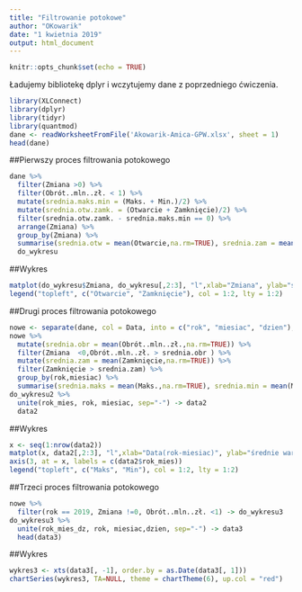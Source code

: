 ```yaml
---
title: "Filtrowanie potokowe"
author: "OKowarik"
date: "1 kwietnia 2019"
output: html_document
---
```


```r
knitr::opts_chunk$set(echo = TRUE)
```

Ładujemy bibliotekę dplyr i wczytujemy dane z poprzedniego ćwiczenia.
```r
library(XLConnect)
library(dplyr)
library(tidyr)
library(quantmod)
dane <- readWorksheetFromFile('Akowarik-Amica-GPW.xlsx', sheet = 1)
head(dane)
```

##Pierwszy proces filtrowania potokowego
```r
dane %>%
  filter(Zmiana >0) %>%
  filter(Obrót..mln..zł. < 1) %>%
  mutate(srednia.maks.min = (Maks. + Min.)/2) %>%
  mutate(srednia.otw.zamk. = (Otwarcie + Zamknięcie)/2) %>%
  filter(srednia.otw.zamk. - srednia.maks.min == 0) %>%
  arrange(Zmiana) %>%
  group_by(Zmiana) %>%
  summarise(srednia.otw = mean(Otwarcie,na.rm=TRUE), srednia.zam = mean(Zamknięcie,na.rm=TRUE)) -> do_wykresu
  do_wykresu
```

##Wykres
```r
matplot(do_wykresu$Zmiana, do_wykresu[,2:3], "l",xlab="Zmiana", ylab="średnie wartości")
legend("topleft", c("Otwarcie", "Zamknięcie"), col = 1:2, lty = 1:2)
```

##Drugi proces filtrowania potokowego
```r
nowe <- separate(dane, col = Data, into = c("rok", "miesiac", "dzien"), sep = "-")
nowe %>%
  mutate(srednia.obr = mean(Obrót..mln..zł.,na.rm=TRUE)) %>%
  filter(Zmiana  <0,Obrót..mln..zł. > srednia.obr ) %>%
  mutate(srednia.zam = mean(Zamknięcie,na.rm=TRUE)) %>%
  filter(Zamknięcie > srednia.zam) %>%
  group_by(rok,miesiac) %>%
  summarise(srednia.maks = mean(Maks.,na.rm=TRUE), srednia.min = mean(Min.,na.rm=TRUE)) -> do_wykresu2
do_wykresu2 %>%
  unite(rok_mies, rok, miesiac, sep="-") -> data2
  data2
```

##Wykres
```r
x <- seq(1:nrow(data2))
matplot(x, data2[,2:3], "l",xlab="Data(rok-miesiac)", ylab="średnie wartości")
axis(3, at = x, labels = c(data2$rok_mies))
legend("topleft", c("Maks", "Min"), col = 1:2, lty = 1:2)
```


##Trzeci proces filtrowania potokowego
```r
nowe %>%
  filter(rok == 2019, Zmiana !=0, Obrót..mln..zł. <1) -> do_wykresu3
do_wykresu3 %>%
  unite(rok_mies_dz, rok, miesiac,dzien, sep="-") -> data3 
  head(data3)
```

##Wykres
```r
wykres3 <- xts(data3[, -1], order.by = as.Date(data3[, 1]))
chartSeries(wykres3, TA=NULL, theme = chartTheme(6), up.col = "red")
```
